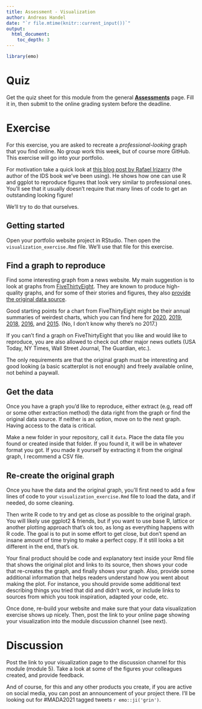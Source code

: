 ```yaml
---
title: Assessment - Visualization
author: Andreas Handel
date: "`r file.mtime(knitr::current_input())`"
output: 
  html_document:
    toc_depth: 3
---
```



```r
library(emo)
```



# Quiz

Get the quiz sheet for this module from the general [__Assessments__](./Course_Assessments.html) page. Fill it in, then submit to the online grading system before the deadline. 


# Exercise

For this exercise, you are asked to recreate a _professional-looking_ graph that you find online. No group work this week, but of course more GitHub. This exercise will go into your portfolio.

For motivation take a quick look at [this blog post by Rafael Irizarry](https://simplystatistics.org/2019/08/28/you-can-replicate-almost-any-plot-with-ggplot2/) (the author of the IDS book we've been using). He shows how one can use R and ggplot to reproduce figures that look very similar to professional ones. You'll see that it usually doesn't require that many lines of code to get an outstanding looking figure!

We'll try to do that ourselves.

## Getting started
Open your portfolio website project in RStudio. Then open the `visualization_exercise.Rmd` file. We'll use that file for this exercise.


## Find a graph to reproduce

Find some interesting graph from a news website. My main suggestion is to look at graphs from [FiveThirtyEight](https://fivethirtyeight.com/). They are known to produce high-quality graphs, and for some of their stories and figures, they also [provide the original data source](https://data.fivethirtyeight.com/).

Good starting points for a chart from FiveThirtyEight might be their annual summaries of weirdest charts, which you can find here for [2020](https://fivethirtyeight.com/features/the-40-weirdest-and-best-charts-we-made-in-2020/), [2019](https://fivethirtyeight.com/features/the-56-best-and-weirdest-charts-we-made-in-2019/), [2018](https://fivethirtyeight.com/features/the-45-best-and-weirdest-charts-we-made-in-2018/), [2016](https://fivethirtyeight.com/features/the-52-best-and-weirdest-charts-we-made-in-2016/), and [2015](https://fivethirtyeight.com/features/our-47-weirdest-charts-from-2015/). (No, I don't know why there's no 2017.) 

If you can't find a graph on FiveThirtyEight that you like and would like to reproduce, you are also allowed to check out other major news outlets (USA Today, NY Times, Wall Street Journal, The Guardian, etc.). 

The only requirements are that the original graph must be interesting and good looking (a basic scatterplot is not enough) and freely available online, not behind a paywall.

## Get the data

Once you have a graph you'd like to reproduce, either extract (e.g, read off or some other extraction method) the data right from the graph or find the original data source. If neither is an option, move on to the next graph. Having access to the data is critical.

Make a new folder in your repository, call it `data`. Place the data file you found or created inside that folder. If you found it, it will be in whatever format you got. If you made it yourself by extracting it from the original graph, I recommend a CSV file. 

## Re-create the original graph

Once you have the data and the original graph, you'll first need to add a few lines of code to your `visualization_exercise.Rmd` file to load the data, and if needed, do some cleaning. 

Then write R code to try and get as close as possible to the original graph. You will likely use ggplot2 & friends, but if you want to use base R, lattice or another plotting approach that's ok too, as long as everything happens with R code. The goal is to put in some effort to get close, but don't spend an insane amount of time trying to make a perfect copy. If it still looks a bit different in the end, that's ok. 

Your final product should be code and explanatory text inside your Rmd file that shows the original plot and links to its source, then shows your code that re-creates the graph, and finally shows your graph. Also, provide some additional information that helps readers understand how you went about making the plot. For instance, you should provide some additional text describing things you tried that did and didn't work, or include links to sources from which you took inspiration, adapted your code, etc. 

Once done, re-build your website and make sure that your data visualization exercise shows up nicely. Then, post the link to your online page showing your visualization into the module discussion channel (see next).

# Discussion

Post the link to your visualization page to the discussion channel for this module (module 5). Take a look at some of the figures your colleagues created, and provide feedback.

And of course, for this and any other products you create, if you are active on social media, you can post an announcement of your project there. I'll be looking out for #MADA2021 tagged tweets `r emo::ji('grin')`. 


